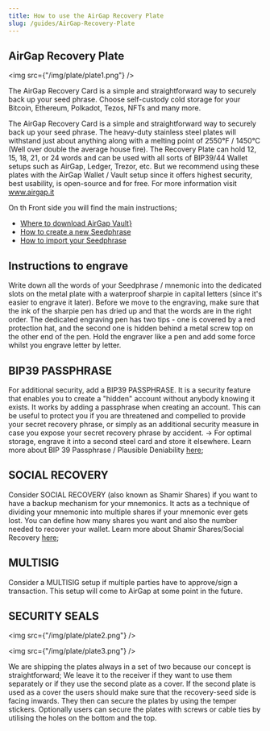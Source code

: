 ```yaml
---
title: How to use the AirGap Recovery Plate
slug: /guides/AirGap-Recovery-Plate
---
```


## AirGap Recovery Plate

<img src={"/img/plate/plate1.png"} />

The AirGap Recovery Card is a simple and straightforward way to securely back up your seed phrase.
Choose self-custody cold storage for your Bitcoin, Ethereum, Polkadot, Tezos,  NFTs and many more.

The AirGap Recovery Card is a simple and straightforward way to securely back up your seed phrase. The heavy-duty stainless steel plates will withstand just about anything along with a melting point of 2550°F / 1450°C (Well over double the average house fire). 
The Recovery Plate can hold 12, 15, 18, 21, or 24 words and can be used with all sorts of BIP39/44 Wallet setups such as AirGap, Ledger, Trezor, etc. But we recommend using these plates with the AirGap Wallet / Vault setup since it offers highest security, best usability, is open-source and for free. 
For more information visit www.airgap.it

On th Front side you will find the main instructions; 
- [Where to download AirGap Vault}](https://support.airgap.it/guides/step-by-step-guide#step-by-step-guide-for-setting-up-airgap)
- [How to create a new Seedphrase](https://support.airgap.it/guides/step-by-step-guide#step-by-step-guide-for-setting-up-airgap)
- [How to import your Seedphrase](https://support.airgap.it/guides/import-recovery-phrase)

## Instructions to engrave

Write down all the words of your Seedphrase / mnemonic into the dedicated slots on the metal plate with a waterproof sharpie in capital letters (since it's easier to engrave it later).
Before we move to the engraving, make sure that the ink of the sharpie pen has dried up and that the words are in the right order.
The dedicated engraving pen has two tips - one is covered by a red protection hat, and the second one is hidden behind a metal screw top on the other end of the pen. Hold the engraver like a pen and add some force whilst you engrave letter by letter.

## BIP39 PASSPHRASE
For additional security, add a BIP39 PASSPHRASE. It is a security feature that enables you to create a "hidden" account without anybody knowing it exists. It works by adding a passphrase when creating an account. This can be useful to protect you if you are threatened and compelled to provide your secret recovery phrase, or simply as an additional security measure in case you expose your secret recovery phrase by accident. → For optimal storage, engrave it into a second steel card and store it elsewhere.
Learn more about BIP 39 Passphrase / Plausible Deniability [here](https://support.airgap.it/airgap-vault/plausible-deniability/); 

## SOCIAL RECOVERY
Consider SOCIAL RECOVERY (also known as Shamir Shares) if you want to have a backup mechanism for your mnemonics. It acts as a technique of dividing your mnemonic into multiple shares if your mnemonic ever gets lost. You can define how many shares you want and also the number needed to recover your wallet.
Learn more about Shamir Shares/Social Recovery [here](https://support.airgap.it/features/social-recovery/);

## MULTISIG
Consider a MULTISIG setup if multiple parties have to approve/sign a transaction. This setup will come to AirGap at some point in the future.

## SECURITY SEALS

<img src={"/img/plate/plate2.png"} />

<img src={"/img/plate/plate3.png"} />

We are shipping the plates always in a set of two because our concept is straightforward; We leave it to the receiver if they want to use them separately or if they use the second plate as a cover.
If the second plate is used as a cover the users should make sure that the recovery-seed side is facing inwards. They then can secure the plates by using the temper stickers. Optionally users can secure the plates with screws or cable ties by utilising the holes on the bottom and the top.

